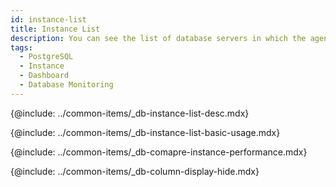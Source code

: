 ```yaml
---
id: instance-list
title: Instance List
description: You can see the list of database servers in which the agent has been installed.
tags:
  - PostgreSQL
  - Instance
  - Dashboard
  - Database Monitoring
---
```



<Note product='PostgreSQL' link='../postgresql-v1/instance-list' />

{@include: ../common-items/_db-instance-list-desc.mdx}

<!-- ## 기본 화면 안내 -->

{@include: ../common-items/_db-instance-list-basic-usage.mdx}  

{@include: ../common-items/_db-comapre-instance-performance.mdx}

{@include: ../common-items/_db-column-display-hide.mdx}
